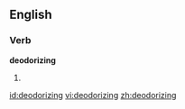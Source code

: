 ==English==

===Verb===
'''deodorizing'''

# {{third-person singular of|[[deodorize]]}}

[[id:deodorizing]]
[[vi:deodorizing]]
[[zh:deodorizing]]